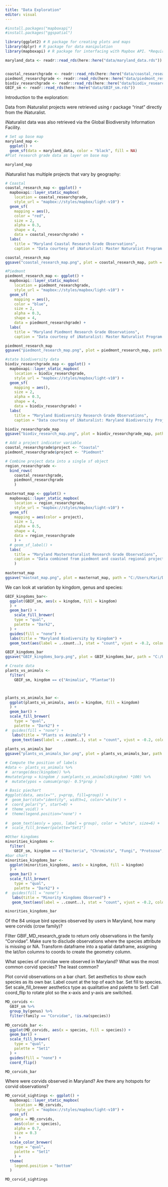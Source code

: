 ```yaml
---
title: "Data Exploration"
editor: visual
---
```


```r

#install.packages("mapboxapi")
#install.packages("ggspatial")

library(ggplot2) # R package for creating plots and maps
library(dplyr) # R package for data manipulation
library(mapboxapi) # R package for interfacing with Mapbox API. *Requires access token in order to use

maryland_data <- readr::read_rds(here::here("data/maryland_data.rds"))


coastal_researchgrade <- readr::read_rds(here::here("data/coastal_researchgrade.rds"))
piedmont_researchgrade <- readr::read_rds(here::here("data/piedmont_researchgrade.rds"))
biodiv_researchgrade <- readr::read_rds(here::here("data/biodiv_researchgrade.rds"))
GBIF_sm <- readr::read_rds(here::here("data/GBIF_sm.rds"))
```

Introduction to the exploration:

Data from iNaturalist projects were retrieved using r package "rinat" directly from the iNaturalist.

iNaturalist data was also retrieved via the Global Biodiversity Information Facility.

```r
# Set up base map
maryland_map <-
  ggplot() +
  geom_sf(data = maryland_data, color = "black", fill = NA)
#Plot research grade data as layer on base map

maryland_map
```

iNaturalist has multiple projects that vary by geography:

```r
# Coastal
coastal_research_map <- ggplot() +
  mapboxapi::layer_static_mapbox(
    location = coastal_researchgrade,
    style_url = "mapbox://styles/mapbox/light-v10") +
  geom_sf(
    mapping = aes(),
    color = "red",
    size = 2,
    alpha = 0.3,
    shape = 4,
    data = coastal_researchgrade) +
  labs(
    title = "Maryland Coastal Research Grade Observations",
    caption = "Data courtesy of iNaturalist: Master Naturalist Program - Coastal Plain \n project_id = 474")

coastal_research_map
ggsave("coastal_research_map.png", plot = coastal_research_map, path = "C:/Users/Kari/Documents/GitHub/exploreinaturalist/deliverables")

#Piedmont
piedmont_research_map <- ggplot() +
  mapboxapi::layer_static_mapbox(
    location = piedmont_researchgrade,
    style_url = "mapbox://styles/mapbox/light-v10") +
  geom_sf(
    mapping = aes(),
    color = "blue",
    size = 2,
    alpha = 0.3,
    shape = 4,
    data = piedmont_researchgrade) +
  labs(
    title = "Maryland Piedmont Research Grade Observations",
    caption = "Data courtesy of iNaturalist: Master Naturalist Program - Piedmont Region \n project_id = 1396")

piedmont_research_map
ggsave("piedmont_research_map.png", plot = piedmont_research_map, path = "C:/Users/Kari/Documents/GitHub/exploreinaturalist/deliverables")

#state biodiversity data
biodiv_researchgrade_map <- ggplot() +
  mapboxapi::layer_static_mapbox(
    location = biodiv_researchgrade,
    style_url = "mapbox://styles/mapbox/light-v10") +
  geom_sf(
    mapping = aes(),
    size = 2,
    alpha = 0.3,
    shape = 4,
    data = biodiv_researchgrade) +
  labs(
    title = "Maryland Biodiversity Research Grade Observations",
    caption = "Data courtesy of iNaturalist: Maryland Biodiversity Project \n project_id = 17241")

biodiv_researchgrade_map
ggsave("biodiv_research_map.png", plot = biodiv_researchgrade_map, path = "C:/Users/Kari/Documents/GitHub/exploreinaturalist/deliverables")
```

```r
# Add a project indicator variable
coastal_researchgrade$project <- "Coastal"
piedmont_researchgrade$project <- "Piedmont"

# Combine project data into a single sf object
region_researchgrade <-
  bind_rows(
    coastal_researchgrade,
    piedmont_researchgrade
    )

masternat_map <- ggplot() +
  mapboxapi::layer_static_mapbox(
    location = region_researchgrade,
    style_url = "mapbox://styles/mapbox/light-v10") +
  geom_sf(
    mapping = aes(color = project),
    size = 1,
    alpha = 0.5,
    shape = 4,
    data = region_researchgrade
    ) +
  # geom_sf_label() +
  labs(
    title = "Maryland Masternaturalist Research Grade Observations",
    caption = "Data combined from piedmont and coastal regional projects"
    )
  
masternat_map
ggsave("mastnat_map.png", plot = masternat_map, path = "C:/Users/Kari/Documents/GitHub/exploreinaturalist/deliverables")
```

We can look at variation by kingdom, genus and species:

```r
GBIF_kingdoms_bar<- 
  ggplot(GBIF_sm, aes(x = kingdom, fill = kingdom)
  ) +
  geom_bar() +
    scale_fill_brewer(
    type = "qual",
    palette = "Dark2",
  ) +
  guides(fill = "none") +
  labs(title = "Maryland Biodiversity by Kingdom") +
  geom_text(aes(label = ..count..), stat = "count", vjust = -0.2, colour = "black")

GBIF_kingdoms_bar
ggsave("GBIF_kingdoms_barp.png", plot = GBIF_kingdoms_bar, path = "C:/Users/Kari/Documents/GitHub/exploreinaturalist/deliverables")

# Create data
plants_vs_animals <- 
  filter(
    GBIF_sm, kingdom == c("Animalia", "Plantae"))



plants_vs_animals_bar <-
  ggplot(plants_vs_animals, aes(x = kingdom, fill = kingdom)
  ) +
  geom_bar() +
  scale_fill_brewer(
    type = "qual",
    palette = "Dark2") +
#  guides(fill = "none") +
   labs(title = "Plants vs Animals") +
   geom_text(aes(label = ..count..), stat = "count", vjust = -0.2, colour = "black")
  
plants_vs_animals_bar
ggsave("plants_vs_animals_bar.png", plot = plants_vs_animals_bar, path = "C:/Users/Kari/Documents/GitHub/exploreinaturalist/deliverables")

# Compute the position of labels
#data <- plants_vs_animals %>% 
#  arrange(desc(kingdom)) %>%
#mutate(prop = kingdom / sum(plants_vs_animals$kingdom) *100) %>%
#  mutate(ypos = cumsum(prop)- 0.5*prop )

# Basic piechart
#ggplot(data, aes(x="", y=prop, fill=group)) +
#  geom_bar(stat="identity", width=1, color="white") +
#  coord_polar("y", start=0) +
#  theme_void() + 
#  theme(legend.position="none") +
  
#  geom_text(aes(y = ypos, label = group), color = "white", size=6) +
#  scale_fill_brewer(palette="Set1")

#Other kingdoms
minorities_kingdoms <- 
  filter(
    GBIF_sm, kingdom == c("Bacteria", "Chromista", "Fungi", "Protozoa", "Viruses"))
#bar chart
minorities_kingdoms_bar <-
  ggplot(minorities_kingdoms, aes(x = kingdom, fill = kingdom)
  ) +
  geom_bar() +
  scale_fill_brewer(
    type = "qual",
    palette = "Dark2") +
#  guides(fill = "none") +
   labs(title = "Minority Kingdoms Observed") +
   geom_text(aes(label = ..count..), stat = "count", vjust = -0.2, colour = "black")

minorities_kingdoms_bar
```

Of the 84 unique bird species observed by users in Maryland, how many were corvids (crow family)?

FIlter GBIF_MD_research_grade to return only observations in the family "Corvidae". Make sure to disclude observations where the species attribute is missing or NA. Transform dataframe into a spatial dataframe, assigning the lat/lon columns to coords to create the geometry column.

What species of corvidae were observed in Maryland? What was the most common corvid species? The least common?

Plot corvid observations on a bar chart. Set aesthetics to show each species as its own bar. Label count at the top of each bar. Set fill to species. Set scale_fill_brewer aesthetics type as qualitative and palette to Set1. Call coord_flip to rotate plot so the x-axis and y-axis are switched.

```r
MD_corvids <-
  GBIF_sm %>%
  group_by(genus) %>%
  filter(family == "Corvidae", !is.na(species))
  
MD_corvids_bar <-
  ggplot(MD_corvids, aes(x = species, fill = species)) +
  geom_bar() +
  scale_fill_brewer(
    type = "qual",
    palette = "Set1"
  ) +
  guides(fill = "none") +
  coord_flip()

MD_corvids_bar
```

Where were corvids observed in Maryland? Are there any hotspots for corvid observations?

```r
MD_corvid_sightings <- ggplot() +
  mapboxapi::layer_static_mapbox(
    location = MD_corvids,
    style_url = "mapbox://styles/mapbox/light-v10") +
  geom_sf(
    data = MD_corvids,
    aes(color = species),
    alpha = 0.7,
    size = 0.3
    ) +
  scale_color_brewer(
    type = "qual",
    palette = "Set1"
    ) +
  theme(
    legend.position = "bottom"
  )

MD_corvid_sightings
```
